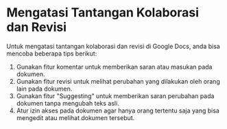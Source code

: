 # Mengatasi Tantangan Kolaborasi dan Revisi
Untuk mengatasi tantangan kolaborasi dan revisi di Google Docs, anda bisa mencoba
beberapa tips berikut:
1. Gunakan fitur komentar untuk memberikan saran atau masukan pada dokumen.
2. Gunakan fitur revisi untuk melihat perubahan yang dilakukan oleh orang lain pada
dokumen.
3. Gunakan fitur &quot;Suggesting&quot; untuk memberikan saran perubahan pada dokumen
tanpa mengubah teks asli.
4. Atur izin akses pada dokumen agar hanya orang tertentu saja yang bisa mengedit
atau melihat dokumen tersebut.